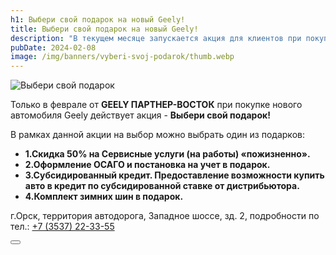 ```yaml
---
h1: Выбери свой подарок на новый Geely!
title: Выбери свой подарок на новый Geely!
description: "В текущем месяце запускается акция для клиентов при покупке автомобилей Geely «Выбери свой подарок!»"
pubDate: 2024-02-08
image: /img/banners/vyberi-svoj-podarok/thumb.webp
---
```


<img src="/img/banners/vyberi-svoj-podarok/image.webp" alt="Выбери свой подарок" class="w-full" />
<br/>

Только в феврале от **GEELY ПАРТНЕР-ВОСТОК** при покупке нового автомобиля Geely действует акция - **Выбери свой подарок!**

В рамках данной акции на выбор можно выбрать один из подарков:

+ **1.Скидка 50% на Сервисные услуги (на работы) «пожизненно».**
+ **2.Оформление ОСАГО и постановка на учет в подарок.**
+ **3.Субсидированный кредит. Предоставление возможности купить авто в кредит по субсидированной ставке от дистрибьютора.**
+ **4.Комплект зимних шин в подарок.**

г.Орск, территория автодорога, Западное шоссе, зд. 2, подробности по тел.: <a href="tel:+73537223355">+7 (3537) 22-33-55</a>

<div class="flex justify-center mt-10 mb-5">
    <Button 
        classes="popup-link block !px-4 xl:!px-8 !py-2 xl:!py-3 !text-white !no-underline" 
        url="#common-modal" 
        title="Подробнее"
        dataTitle="Выбери свой подарок на новый Geely!"
        dataFormName="Подробнее. Выбери свой подарок на новый Geely!"
    />
</div>